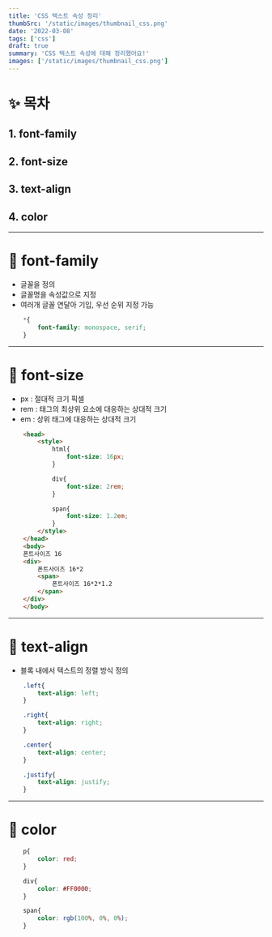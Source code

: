 ```yaml
---
title: 'CSS 텍스트 속성 정리'
thumbSrc: '/static/images/thumbnail_css.png'
date: '2022-03-08'
tags: ['css']
draft: true
summary: 'CSS 텍스트 속성에 대해 정리했어요!'
images: ['/static/images/thumbnail_css.png']
---
```

# ✨ 목차
## 1. font-family
## 2. font-size  
## 3. text-align
## 4. color
---   
   
# 🎈 font-family 
- 글꼴을 정의
- 글꼴명을 속성값으로 지정
- 여러개 글꼴 연달아 기입, 우선 순위 지정 가능
```css 
    *{
        font-family: monospace, serif;
    }
```

---   
# 🎈 font-size  
- px : 절대적 크기 픽셀
- rem : <html>태그의 최상위 요소에 대응하는 상대적 크기
- em : 상위 태그에 대응하는 상대적 크기
```html
    <head>
        <style>
            html{
                font-size: 16px;
            }

            div{
                font-size: 2rem;
            }

            span{
                font-size: 1.2em;
            }
        </style>
    </head>
    <body>
    폰트사이즈 16
    <div>
        폰트사이즈 16*2
        <span>
            폰트사이즈 16*2*1.2
        </span>
    </div>
    </body>
```

---   
# 🎈 text-align
- 블록 내에서 텍스트의 정렬 방식 정의
```css
    .left{
        text-align: left;
    }

    .right{
        text-align: right;
    }

    .center{
        text-align: center;
    }

    .justify{
        text-align: justify;
    }
```

---   
# 🎈 color
```css
    p{
        color: red;
    }

    div{
        color: #FF0000;
    }

    span{
        color: rgb(100%, 0%, 0%);
    }
```